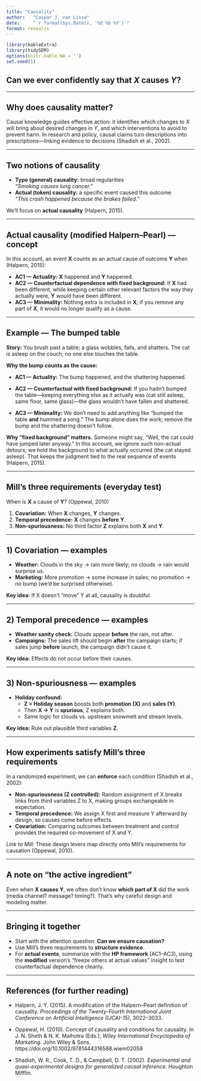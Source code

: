 ```yaml
---
title: "Causality"
author:   "Caspar J. van Lissa"
date:     "`r format(Sys.Date(), '%d %b %Y')`"
format: revealjs
---
```

```r
library(kableExtra)
library(tidySEM)
options(knitr.kable.NA = '')
set.seed(1)
```


## Can we ever confidently say that $X$ causes $Y$? {.center .middle}

---

## Why does causality matter? {.center .middle}

Causal knowledge guides effective action: it identifies which changes to $X$ will bring about desired changes in $Y$, and which interventions to avoid to prevent harm. In research and policy, causal claims turn descriptions into prescriptions—linking evidence to decisions (Shadish et al., 2002).

---

## Two notions of causality

- **Type (general) causality:** broad regularities  
  _“Smoking causes lung cancer.”_
- **Actual (token) causality:** a specific event caused this outcome  
  _“This crash happened because the brakes failed.”_

We’ll focus on **actual causality** (Halpern, 2015). 

---

## Actual causality (modified Halpern–Pearl) — concept

In this account, an event **X** counts as an actual cause of outcome **Y** when (Halpern, 2015):

- **AC1 — Actuality:** **X** happened and **Y** happened.
- **AC2 — Counterfactual dependence with fixed background:** If **X** had been different, while keeping certain other relevant factors the way they actually were, **Y** would have been different.
- **AC3 — Minimality:** Nothing extra is included in **X**; if you remove any part of **X**, it would no longer qualify as a cause.

---

## Example — The bumped table {.smaller}

**Story:** You brush past a table; a glass wobbles, falls, and shatters. The cat is asleep on the couch; no one else touches the table.

**Why the bump counts as the cause:**

- **AC1 — Actuality:** The bump happened, and the shattering happened.

- **AC2 — Counterfactual with fixed background:** If you hadn’t bumped the table—keeping everything else as it actually was (cat still asleep, same floor, same glass)—the glass wouldn’t have fallen and shattered.

- **AC3 — Minimality:** We don’t need to add anything like “bumped the table **and** hummed a song.” The bump alone does the work; remove the bump and the shattering doesn’t follow.

**Why “fixed background” matters.** Someone might say, “Well, the cat could have jumped later anyway.” In this account, we ignore such non-actual detours; we hold the background to what actually occurred (the cat stayed asleep). That keeps the judgment tied to the real sequence of events (Halpern, 2015).

---

## Mill’s three requirements (everyday test)

When is **X** a cause of **Y**? (Oppewal, 2010)

1) **Covariation:** When **X** changes, **Y** changes.  
2) **Temporal precedence:** **X** changes **before** **Y**.  
3) **Non-spuriousness:** No third factor **Z** explains both **X** and **Y**.

---

## 1) Covariation — examples

- **Weather:** Clouds in the sky → rain more likely; no clouds → rain would surprise us.  
- **Marketing:** More promotion → some increase in sales; no promotion → no bump (we’d be surprised otherwise).

**Key idea:** If X doesn’t “move” Y at all, causality is doubtful.

---

## 2) Temporal precedence — examples

- **Weather sanity check:** Clouds appear **before** the rain, not after.  
- **Campaigns:** The sales lift should begin **after** the campaign starts; if sales jump **before** launch, the campaign didn’t cause it.

**Key idea:** Effects do not occur before their causes.

---

## 3) Non-spuriousness — examples

- **Holiday confound:**  
  - **Z = Holiday season** boosts both **promotion (X)** and **sales (Y)**.  
  - Then **X → Y** is **spurious**; Z explains both.  
  - Same logic for clouds vs. upstream snowmelt and stream levels.

**Key idea:** Rule out plausible third variables **Z**.

---

## How experiments satisfy Mill’s three requirements {.smaller}

In a randomized experiment, we can **enforce** each condition (Shadish et al., 2002):

- **Non-spuriousness (Z controlled):** Random assignment of X breaks links from third variables Z to X, making groups exchangeable in expectation.
- **Temporal precedence:** We assign X first and measure Y afterward by design, so causes come before effects.
- **Covariation:** Comparing outcomes between treatment and control provides the required co-movement of X and Y.

*Link to Mill:* These design levers map directly onto Mill’s requirements for causation (Oppewal, 2010).

---

## A note on “the active ingredient”

Even when **X causes Y**, we often don’t know **which part of X** did the work (media channel? message? timing?). That’s why careful design and modeling matter.

---

## Bringing it together

- Start with the attention question: **Can we ensure causation?**  
- Use Mill’s three requirements to **structure evidence**.  
- For **actual events**, summarize with the **HP framework** (AC1–AC3), using the **modified** version’s “freeze others at actual values” insight to test counterfactual dependence cleanly.

---

## References (for further reading)

- Halpern, J. Y. (2015). A modification of the Halpern–Pearl definition of causality. *Proceedings of the Twenty-Fourth International Joint Conference on Artificial Intelligence (IJCAI-15)*, 3022–3033. 

- Oppewal, H. (2010). Concept of causality and conditions for causality. In J. N. Sheth & N. K. Malhotra (Eds.), *Wiley International Encyclopedia of Marketing*. John Wiley & Sons. https://doi.org/10.1002/9781444316568.wiem02059 

- Shadish, W. R., Cook, T. D., & Campbell, D. T. (2002). *Experimental and quasi-experimental designs for generalized causal inference*. Houghton Mifflin.


